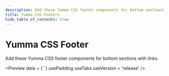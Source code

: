 ```yaml
---
description: Add these Yumma CSS footer components for bottom sections with links.
title: Yumma CSS Footers
hide_table_of_contents: true
---
```



# Yumma CSS Footer

Add these Yumma CSS footer components for bottom sections with links.

<Preview
  data = {``}
  usePadding
  useTabs
  useVersion = 'release'
/>
